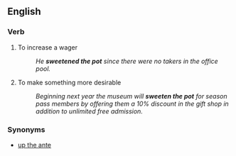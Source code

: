 ==English==

===Verb===
{{infl|en|verb phrase}}

# {{context|idiom}} To increase a wager
#:  ''He '''sweetened the pot''' since there were no takers in the office pool.''
# {{context|idiom}} To make something more desirable
#: ''Beginning next year the museum will '''sweeten the pot''' for season pass members by offering them a 10% discount in the gift shop in addition to unlimited free admission.''

===Synonyms===

* [[up the ante]]
